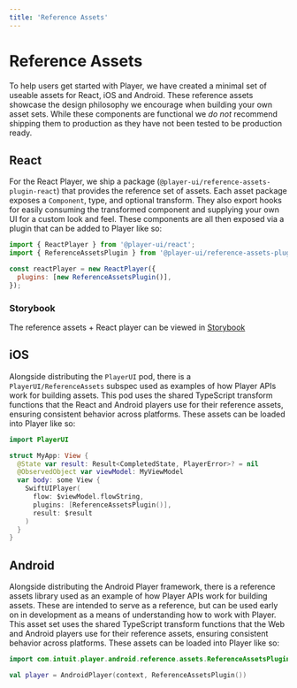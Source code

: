 ```yaml
---
title: 'Reference Assets'
---
```


# Reference Assets

To help users get started with Player, we have created a minimal set of useable assets for React, iOS and Android. These reference assets showcase the design philosophy we encourage when building your own asset sets. While these components are functional we _do not_ recommend shipping them to production as they have not been tested to be production ready. 

## React

For the React Player, we ship a package (`@player-ui/reference-assets-plugin-react`) that provides the reference set of assets. Each asset package exposes a `Component`, type, and optional transform. They also export hooks for easily consuming the transformed component and supplying your own UI for a custom look and feel. These components are all then exposed via a plugin that can be added to Player like so:

```javascript
import { ReactPlayer } from '@player-ui/react';
import { ReferenceAssetsPlugin } from '@player-ui/reference-assets-plugin-react';

const reactPlayer = new ReactPlayer({
  plugins: [new ReferenceAssetsPlugin()],
});
```

### Storybook

The reference assets + React player can be viewed in [Storybook](/storybook-demo)


## iOS 

Alongside distributing the `PlayerUI` pod, there is a `PlayerUI/ReferenceAssets` subspec used as examples of how Player APIs work for building assets. This pod uses the shared TypeScript transform functions that the React and Android players use for their reference assets, ensuring consistent behavior across platforms. These assets can be loaded into Player like so:

```swift
import PlayerUI

struct MyApp: View {
  @State var result: Result<CompletedState, PlayerError>? = nil
  @ObservedObject var viewModel: MyViewModel
  var body: some View {
    SwiftUIPlayer(
      flow: $viewModel.flowString,
      plugins: [ReferenceAssetsPlugin()],
      result: $result
    )
  }
}
```

## Android 

Alongside distributing the Android Player framework, there is a reference assets library used as an example of how Player APIs work for building assets. These are intended to serve as a reference, but can be used early on in development as a means of understanding how to work with Player. This asset set uses the shared TypeScript transform functions that the Web and Android players use for their reference assets, ensuring consistent behavior across platforms. These assets can be loaded into Player like so:

```kotlin
import com.intuit.player.android.reference.assets.ReferenceAssetsPlugin

val player = AndroidPlayer(context, ReferenceAssetsPlugin())
```